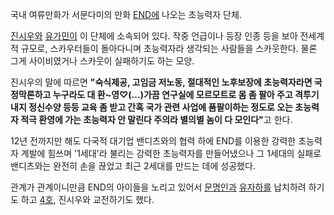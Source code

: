 국내 여류만화가 서문다미의 만화 [[END]]에 나오는 초능력자 단체. 

[[진시우]]와 [[유가민]]이 이 단체에 소속되어 있다. 작중 언급이나 등장 인종 등을 보아 전세계적 규모로, 스카우터들이 돌아다니며 초능력자라 생각되는 사람들을 스카웃한다. 물론 그게 사이비였거나 스카웃이 실패하기도 하는 모양.

진시우의 말에 따르면 '''"숙식제공, 고임금 저노동, 절대적인 노후보장에 초능력자라면 국정막론하고 누구라도 대 환~영♡(...)가끔 연구실에 모르모트로 몸 좀 팔아 주고 격투기 내지 정신수양 등등 교육 좀 받고 간혹 국가 관련 사업에 품팔이하는 정도로 오는 초능력자 적극 환영에 가는 초능력자 안 말린다 주의라 별의별 놈이 다 모인다"'''고 한다.

12년 전까지만 해도 다국적 대기업 밴디츠와의 협력 하에 END를 이용한 강력한 초능력자 계발에 힘쓰며 '1세대'라 불리는 강력한 초능력자를 만들어냈으나 그 1세대의 실패로 밴디츠와는 완전히 손을 끊었고 최근 2세대를 만드는 데에 성공했다.

관계가 관계이니만큼 END의 아이들을 노리고 있어서 [[문명인]]과 [[유자하]]를 납치하려 하기도 하고 [[4호]], 진시우와 교전하기도 했다.
